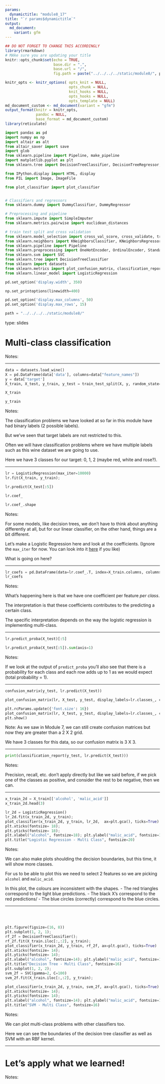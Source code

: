 ```yaml
---
params:
  dynamictitle: "module8_17"
title: "`r params$dynamictitle`"
output: 
  md_document:
    variant: gfm
---
```



```r
## DO NOT FORGET TO CHANGE THIS ACCORDINGLY 
library(rmarkdown)
# MAke sure you are updating your title 
knitr::opts_chunk$set(echo = TRUE,
                      base.dir = ".", 
                      base.url = "/",
                      fig.path = paste("../../../../static/module8/", params$dynamictitle,"/", sep = ""))

knitr_opts <- knitr_options( opts_knit = NULL,
                             opts_chunk = NULL,
                             knit_hooks = NULL,
                             opts_hooks = NULL,
                             opts_template = NULL)
md_document_custom <- md_document(variant = "gfm")
output_format(knitr = knitr_opts,
              pandoc = NULL,
              base_format = md_document_custom)
library(reticulate)

```


```python
import pandas as pd
import numpy as np
import altair as alt
from altair_saver import save
import glob
from sklearn.pipeline import Pipeline, make_pipeline
import matplotlib.pyplot as plt
from sklearn.tree import DecisionTreeClassifier, DecisionTreeRegressor, export_graphviz

from IPython.display import HTML, display
from PIL import Image, ImageFile

from plot_classifier import plot_classifier


# Classifiers and regressors
from sklearn.dummy import DummyClassifier, DummyRegressor

# Preprocessing and pipeline
from sklearn.impute import SimpleImputer
from sklearn.metrics.pairwise import euclidean_distances

# train test split and cross validation
from sklearn.model_selection import cross_val_score, cross_validate, train_test_split
from sklearn.neighbors import KNeighborsClassifier, KNeighborsRegressor
from sklearn.pipeline import Pipeline
from sklearn.preprocessing import OneHotEncoder, OrdinalEncoder, StandardScaler, MinMaxScaler
from sklearn.svm import SVC
from sklearn.tree import DecisionTreeClassifier
from sklearn import datasets
from sklearn.metrics import plot_confusion_matrix, classification_report, confusion_matrix
from sklearn.linear_model import LogisticRegression

pd.set_option('display.width', 350)

np.set_printoptions(linewidth=400)

pd.set_option('display.max_columns', 50)
pd.set_option('display.max_rows', 15)

path = "../../../../static/module8/"
```


type: slides

# Multi-class classification

Notes: <br>

---

```python
data = datasets.load_wine()
X = pd.DataFrame(data['data'], columns=data["feature_names"])
y = data['target']
X_train, X_test, y_train, y_test = train_test_split(X, y, random_state=2021)
```

```python
X_train
```

```python
y_train
```


Notes: 

The classification problems we have looked at so far in this module have had binary labels (2 possible labels).

But we've seen that target labels are not restricted to this.

Often we will have classification problems where we have multiple labels such as this wine dataset we are going to use.

Here we have 3 classes for our target: 0, 1, 2 (maybe red, white and rose?).

---

```python
lr = LogisticRegression(max_iter=10000)
lr.fit(X_train, y_train);
```

```python
lr.predict(X_test[:5])
```


```python
lr.coef_
```

```python
lr.coef_.shape
```

Notes: 

For some models, like decision trees, we don't have to think about anything differently at all, but for our linear classifier, on the other hand, things are a bit different. 

Let's make a Logistic Regression here and look at the coefficients. (Ignore the `max_iter` for now. You can look into it <a href="https://medium.com/analytics-vidhya/a-complete-understanding-of-how-the-logistic-regression-can-perform-classification-a8e951d31c76" target="_blank">here</a> if you like)

What is going on here?

---


```python
lr_coefs = pd.DataFrame(data=lr.coef_.T, index=X_train.columns, columns=lr.classes_)
lr_coefs
```


Notes: 

What's happening here is that we have one coefficient per feature *per class*.

The interpretation is that these coefficients contributes to the predicting a certain class. 

The specific interpretation depends on the way the logistic regression is implementing multi-class.

---



```python
lr.predict_proba(X_test)[:5]
```

```python
lr.predict_proba(X_test[:5]).sum(axis=1)
```


Notes: 

If we look at the output of `predict_proba` you'll also see that there is a probability for each class and each row adds up to 1 as we would expect (total probability = 1).


---

```python
confusion_matrix(y_test, lr.predict(X_test))
```

```python
plot_confusion_matrix(lr, X_test, y_test, display_labels=lr.classes_, cmap='Blues', values_format='d');
```


```python
plt.rcParams.update({'font.size': 16})
plot_confusion_matrix(lr, X_test, y_test, display_labels=lr.classes_, cmap='Blues', values_format='d');
plt.show()
```


Note: As we saw in Module 7, we can still create confusion matrices but now they are greater than a 2 X 2 grid. 

We have 3 classes for this data, so our confusion matrix is 3 X 3. 

---


```python
print(classification_report(y_test, lr.predict(X_test)))
```

Notes: 

Precision, recall, etc. don't apply directly but like we said before, if we pick one of the classes as positive, and consider the rest to be negative, then we can.


---

```python
x_train_2d = X_train[['alcohol', 'malic_acid']]
x_train_2d.head(3)
```



```python
lr_2d = LogisticRegression()
lr_2d.fit(x_train_2d, y_train);
plot_classifier(x_train_2d, y_train, lr_2d,  ax=plt.gca(), ticks=True)
plt.xticks(fontsize= 18);
plt.yticks(fontsize= 18);
plt.xlabel("alcohol", fontsize=18); plt.ylabel("malic_acid", fontsize=18)
plt.title("Logistic Regression - Multi Class", fontsize=20)
```



Notes: 

We can also make plots shoulding the decision boundaries, but this time, it will show more classes.

For us to be able to plot this we need to select 2 features so we are picking `alcohol` and `malic_acid`. 

In this plot, the colours are inconsistent with the shapes. 
- The red triangles correspond to the light blue predictions.
- The black X's correspond to the red predictions/
- The blue circles (correctly) correspond to the blue circles.


---

<br>
<br>

```python
plt.figure(figsize=(16, 8))
plt.subplot(1, 2, 1);
rf_2f = DecisionTreeClassifier();
rf_2f.fit(X_train.iloc[:,:2], y_train);
plot_classifier(x_train_2d, y_train, rf_2f, ax=plt.gca(), ticks=True)
plt.xticks(fontsize= 14);
plt.yticks(fontsize= 14);
plt.xlabel("alcohol", fontsize=14); plt.ylabel("malic_acid", fontsize=14)
plt.title("Decision Tree - Multi Class", fontsize=16)
plt.subplot(1, 2, 2);
svm_2f = SVC(gamma=2, C=100)
svm_2f.fit(X_train.iloc[:,:2], y_train);

plot_classifier(x_train_2d, y_train, svm_2f, ax=plt.gca(), ticks=True)
plt.xticks(fontsize= 14);
plt.yticks(fontsize= 14);
plt.xlabel("alcohol", fontsize=14); plt.ylabel("malic_acid", fontsize=14)
plt.title("SVM - Multi Class", fontsize=16)

```


Notes: 

We can plot multi-class problems with other classifiers too. 

Here we can see the boundaries of the decision tree classifier as well as SVM with an RBF kernel. 

---


# Let’s apply what we learned!

Notes: <br>
